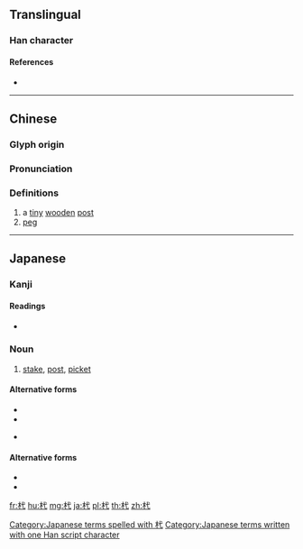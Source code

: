==Translingual==

===Han character===
{{Han char|rn=75|rad=木|as=03|sn=7|four=43940|canj=DIP|ids=⿰木弋}}

====References====
* {{Han ref|kx=0512.050|dkj=14473|dj=0897.010|hdz=21160.020|uh=6759|ud=26457|bh=CB40|bd=52032}}

----

==Chinese==
{{zh-forms}}

===Glyph origin===
{{Han etym}}

===Pronunciation===
{{zh-pron
|m=yì
|c=jik6
|mc=y
|oc=y
|ma=
|cat=n
}}

===Definitions===
{{zh-hanzi}}

# a [[tiny]] [[wooden]] [[post]]
# [[peg]]

----

==Japanese==

===Kanji===
{{ja-kanji|grade=|rs=木03}}

====Readings====
* {{ja-readings|on=[[よく]] (yoku)|kun=[[くい]] (kui)}}

===Noun===
{{ja-noun|くい}}

# [[stake]], [[post]], [[picket]]

====Alternative forms====
* {{l|ja|杭}}
* {{l|ja|株}}

{{ja-noun|くいぜ|hhira=くいせ}}

* {{l|ja|stump}}

====Alternative forms====
* {{l|ja|杭}}
* {{l|ja|株}}

[[Category:Japanese terms spelled with 杙]]
[[Category:Japanese terms written with one Han script character]]

[[fr:杙]]
[[hu:杙]]
[[mg:杙]]
[[ja:杙]]
[[pl:杙]]
[[th:杙]]
[[zh:杙]]